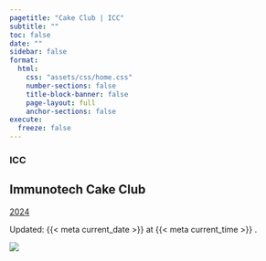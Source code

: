 ```yaml
---
pagetitle: "Cake Club | ICC"
subtitle: ""
toc: false
date: ""
sidebar: false
format:
  html:
    css: "assets/css/home.css"
    number-sections: false
    title-block-banner: false
    page-layout: full
    anchor-sections: false
execute:
  freeze: false
---
```


::: {.home-container}
::: {.home-grid-parent}
::: {.home-grid-child-left}

### ICC 
## Immunotech Cake Club

::: {.large}

[2024](quarto-dashboard/ICC_dashboard.html)

:::




::: small
Updated: {{< meta current_date >}}  at {{< meta current_time >}} .
:::

:::
:::{.home-grid-child-right}

![](assets/images/main_image.webp)

:::
:::
:::
